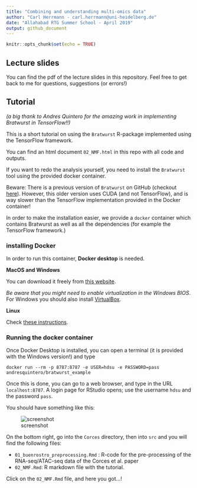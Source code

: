 ```yaml
---
title: "Combining and understanding multi-omics data"
author: "Carl Herrmann - carl.herrmann@uni-heidelberg.de"
date: "Allahabad RTG Summer School - April 2019"
output: github_document
---
```


```r
knitr::opts_chunk$set(echo = TRUE)
```

## Lecture slides

You can find the pdf of the lecture slides in this repository. Feel free to get back to me for questions, suggestions (or errors!)

## Tutorial

*(a big thank to Andres Quintero for the amazing work in implementing Bratwurst in TensorFlow!!)*

This is a short tutorial on using the `Bratwurst` R-package implemented using the TensorFlow framework.

You can find an html document `02_NMF.html` in this repo with all code and outputs.

If you want to redo the analysis yourself, you need to install the `Bratwurst` tool using the provided docker container.

Beware: There is a previous version of `Bratwurst` on GitHub (checkout [here](https://github.com/wurst-theke/bratwurst)). However, this older version uses CUDA (and not TensorFlow), and is way slower than the TensorFlow implementation provided in the Docker container!

In order to make the installation easier, we provide a `docker` container which contains Bratwurst as well as all the dependencies (for example the TensorFlow framework.)

### installing Docker

In order to run this container, **Docker desktop** is needed. 

**MacOS and Windows**

You can download it freely from [this website](https://www.docker.com/products/docker-desktop).

*Be aware that you might need to enable virtualization in the Windows BIOS*. For Windows you should also install [VirtualBox](https://www.virtualbox.org/).

**Linux**

Check [these instructions](https://docs.docker.com/install/linux/docker-ce/ubuntu/).

### Running the docker container

Once Docker Desktop is installed, you can open a terminal (it is provided with the Windows version!) and type

```
docker run --rm -p 8787:8787 -e USER=hdsu -e PASSWORD=pass andresquintero/bratwurst_example
```

Once this is done, you can go to a web browser, and type in the URL `localhost:8787`. A login page for RStudio opens; use the username `hdsu` and the password `pass`.

You should have something like this:

![screenshot](screen.png)

On the bottom right, go into the `Corces` directory, then into `src` and you will find the following files:

* `01_buenrostro_preprocessing.Rmd` : R-code for the pre-processing of the RNA-seq/ATAC-seq data of the Corces et al. paper
* `02_NMF.Rmd`: R markdown file with the tutorial.

Click on the `02_NMF.Rmd` file, and here you got...!
